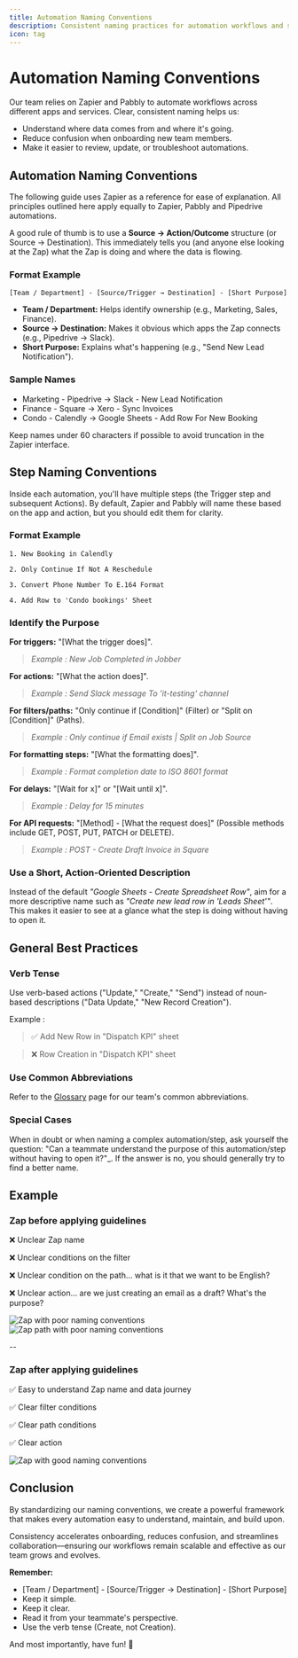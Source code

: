 ```yaml
---
title: Automation Naming Conventions
description: Consistent naming practices for automation workflows and steps
icon: tag
---
```


# Automation Naming Conventions

Our team relies on Zapier and Pabbly to automate workflows across different apps and services. Clear, consistent naming helps us:

* Understand where data comes from and where it's going.
* Reduce confusion when onboarding new team members.
* Make it easier to review, update, or troubleshoot automations.

## Automation Naming Conventions

<Note>
  The following guide uses Zapier as a reference for ease of explanation. All principles outlined here apply equally to Zapier, Pabbly and Pipedrive automations.
</Note>

A good rule of thumb is to use a **Source → Action/Outcome** structure (or Source → Destination).
This immediately tells you (and anyone else looking at the Zap) what the Zap is doing and where the data is flowing.

### Format Example

`[Team / Department] - [Source/Trigger → Destination] - [Short Purpose]`

* **Team / Department:** Helps identify ownership (e.g., Marketing, Sales, Finance).
* **Source → Destination:** Makes it obvious which apps the Zap connects (e.g., Pipedrive → Slack).
* **Short Purpose:** Explains what's happening (e.g., "Send New Lead Notification").

### Sample Names

* Marketing - Pipedrive → Slack - New Lead Notification
* Finance - Square → Xero - Sync Invoices
* Condo - Calendly → Google Sheets - Add Row For New Booking

<Tip>Keep names under 60 characters if possible to avoid truncation in the Zapier interface.</Tip>

## Step Naming Conventions

Inside each automation, you'll have multiple steps (the Trigger step and subsequent Actions).
By default, Zapier and Pabbly will name these based on the app and action, but you should edit them for clarity.

### Format Example

`1. New Booking in Calendly`

`2. Only Continue If Not A Reschedule`

`3. Convert Phone Number To E.164 Format`

`4. Add Row to 'Condo bookings' Sheet`

### Identify the Purpose

**For triggers:** "[What the trigger does]".
> _Example : New Job Completed in Jobber_

**For actions:** "[What the action does]".
> _Example : Send Slack message To 'it-testing' channel_

**For filters/paths:** "Only continue if [Condition]" (Filter) or "Split on [Condition]" (Paths).
> _Example : Only continue if Email exists | Split on Job Source_

**For formatting steps:** "[What the formatting does]".
> _Example : Format completion date to ISO 8601 format_

**For delays:** "[Wait for x]" or "[Wait until x]".
> _Example : Delay for 15 minutes_

**For API requests:** "[Method] - [What the request does]" (Possible methods include GET, POST, PUT, PATCH or DELETE).
> _Example : POST - Create Draft Invoice in Square_

### Use a Short, Action-Oriented Description

Instead of the default _"Google Sheets - Create Spreadsheet Row"_, aim for a more descriptive name such as _"Create new lead row in 'Leads Sheet'"_.
This makes it easier to see at a glance what the step is doing without having to open it.

## General Best Practices

### Verb Tense

Use verb-based actions ("Update," "Create," "Send") instead of noun-based descriptions ("Data Update," "New Record Creation").

Example : 

> ✅ Add New Row in "Dispatch KPI" sheet

> ❌ Row Creation in "Dispatch KPI" sheet

### Use Common Abbreviations

Refer to the [Glossary](/glossary) page for our team's common abbreviations.

### Special Cases

When in doubt or when naming a complex automation/step, ask yourself the question: "Can a teammate understand the purpose of this automation/step without having to open it?"_. If the answer is no, you should generally try to find a better name.

## Example

### Zap before applying guidelines

❌ Unclear Zap name

❌ Unclear conditions on the filter

❌ Unclear condition on the path… what is it that we want to be English?  

❌ Unclear action… are we just creating an email as a draft? What's the purpose?

<Frame>
  <img src="/images/automation-naming-before.png" alt="Zap with poor naming conventions" />
</Frame>

<Frame>
  <img src="/images/automation-path-before.png" alt="Zap path with poor naming conventions" />
</Frame>

--

### Zap after applying guidelines

✅ Easy to understand Zap name and data journey

✅ Clear filter conditions

✅ Clear path conditions

✅ Clear action

<Frame>
  <img src="/images/automation-naming-after.png" alt="Zap with good naming conventions" />
</Frame>

## Conclusion

By standardizing our naming conventions, we create a powerful framework that makes every automation easy to understand, maintain, and build upon.

Consistency accelerates onboarding, reduces confusion, and streamlines collaboration—ensuring our workflows remain scalable and effective as our team grows and evolves.

**Remember:**

* [Team / Department] - [Source/Trigger → Destination] - [Short Purpose]
* Keep it simple.
* Keep it clear.
* Read it from your teammate's perspective.
* Use the verb tense (Create, not Creation).

And most importantly, have fun! 💯